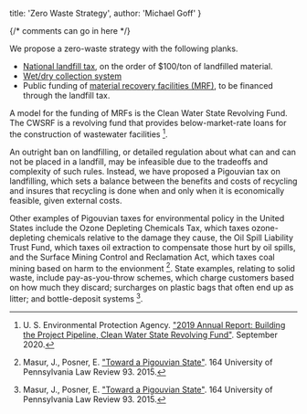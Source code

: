 
  title: 'Zero Waste Strategy',
  author: 'Michael Goff'
}

{/* comments can go in here */}


We propose a zero-waste strategy with the following planks.
- [National landfill tax](/waste/waste_economics/landfill_tax), on the order of $100/ton of landfilled material. 
- [Wet/dry collection system](/waste/waste_economics/waste_facilities)
- Public funding of [material recovery facilities (MRF)](/waste/waste_economics/waste_facilities), to be financed through the landfill tax.

A model for the funding of MRFs is the Clean Water State Revolving Fund. The CWSRF is a revolving fund that provides below-market-rate loans for the construction of wastewater facilities [^{"u.s.EPA2019"}].

[^{"u.s.EPA2019"}]: U. S. Environmental Protection Agency. ["2019 Annual Report: Building the Project Pipeline, Clean Water State Revolving Fund"](https://www.epa.gov/sites/default/files/2020-10/documents/2019_cwsrf_annual_report_9-10.pdf). September 2020.

An outright ban on landfilling, or detailed regulation about what can and can not be placed in a landfill, may be infeasible due to the tradeoffs and complexity of such rules. Instead, we have proposed a Pigouvian tax on landfilling, which sets a balance between the benefits and costs of recycling and insures that recycling is done when and only when it is economically feasible, given external costs.

Other examples of Pigouvian taxes for environmental policy in the United States include the Ozone Depleting Chemicals Tax, which taxes ozone-depleting chemicals relative to the damage they cause, the Oil Spill Liability Trust Fund, which taxes oil extraction to compensate those hurt by oil spills, and the Surface Mining Control and Reclamation Act, which taxes coal mining based on harm to the envionment [^{"mansur-p-2015"}]. State examples, relating to solid waste, include pay-as-you-throw schemes, which charge customers based on how much they discard; surcharges on plastic bags that often end up as litter; and bottle-deposit systems [^{"mansur-p-2015"}].

[^{"mansur-p-2015"}]: Masur, J., Posner, E. ["Toward a Pigouvian State"](https://heinonline.org/HOL/LandingPage?handle=hein.journals/pnlr164&div=5&id=&page=). 164 University of Pennsylvania Law Review 93. 2015.

